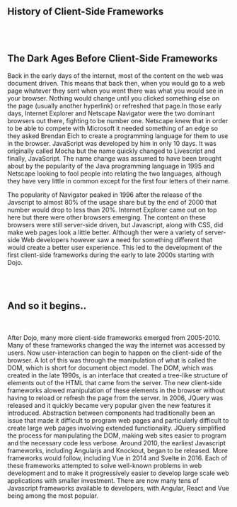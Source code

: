 ## History of Client-Side Frameworks
<br> </br>
## The Dark Ages Before Client-Side Frameworks  

Back in the early days of the internet, most of the content on the web was document driven. This means that back then, when you would go to a web page whatever they
sent when you went there was what you would see in your browser. Nothing would change until you clicked something else on the page (usually another hyperlink) or 
refreshed that page.In those early days, Internet Explorer and Netscape Navigator were the two dominant browsers out there, fighting to be number one. Netscape knew that
in order to be able to compete with Microsoft it needed something of an edge so they asked Brendan Eich to create a programming language
for them to use in the browser. JavaScript was developed by him in only 10 days. It was originally called Mocha but the name quickly changed to Livescript
and finally, JavaScript. The name change was assumed to have been brought about by the popularity of the Java programming language in 1995 and Netscape looking
to fool people into relating the two languages, although they have very little in common except for the first four letters of their name.  
  


The popularity of Navigator peaked in 1996 after the release of the Javscript to almost 80% of the usage share but by the end of 2000 that
number would drop to less than 20%. Internet Explorer came out on top here but there were other browsers emerging. The content on these browsers
were still server-side driven, but Javascript, along with CSS, did make web pages look a little better. Although ther were a variety of server-side Web developers however saw a need for something different that 
would create a better user experience. This led to the development of the first client-side frameworks during the early to late 2000s starting with Dojo.  

<br> </br>
## And so it begins..
<br> </br>
After Dojo, many more client-side frameworks emerged from 2005-2010. Many of these frameworks changed the way the internet was accessed by users. Now user-interaction
can begin to happen on the client-side of the browser. A lot of this was through the manipulation of what is called the DOM, which is short for document object model.
The DOM, which was created in the late 1990s, is an interface that created a tree-like structure of elements out of the HTML that came from the server. The new 
client-side frameworks alowed manipulation of these elements in the browser without having to reload or refresh the page from the server. In 2006, JQuery was released and it quickly became very popular given the new features it introduced. Abstraction between components had traditionally been an issue that made it difficult to program web pages and particularly difficult to create large web pages involving extended functionality. JQuery simplified the process for manipulating the DOM, making web sites easier to program and the necessary code less verbose. Around 2010, the earliest Javascript frameworks, including Angularjs and Knockout, began to be released. More frameworks would follow, including Vue in 2014 and Svelte in 2016. Each of these frameworks attempted to solve well-known problems in web development and to make it progressively easier to develop large scale web applications with smaller investment. There are now many tens of Javascript frameworks available to developers, with Angular, React and Vue being among the most popular.

 


